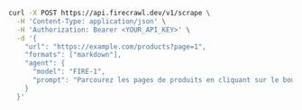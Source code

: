 ```bash curl
curl -X POST https://api.firecrawl.dev/v1/scrape \
  -H 'Content-Type: application/json' \
  -H 'Authorization: Bearer <YOUR_API_KEY>' \
  -d '{
    "url": "https://example.com/products?page=1",
    "formats": ["markdown"],
    "agent": {
      "model": "FIRE-1",
      "prompt": "Parcourez les pages de produits en cliquant sur le bouton « Page suivante » jusqu’à ce qu’il soit désactivé. Récupérez chaque page."
    }
  }'
```
